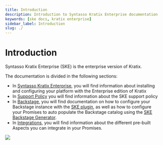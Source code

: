 ```yaml
---
title: Introduction
description: Introduction to Syntasso Kratix Enterprise documentation
keywords: [ske docs, kratix enterprise]
sidebar_label: Introduction
slug: ./
---
```


# Introduction

Syntasso Kratix Enterprise (SKE) is the enterprise version of Kratix.

The documentation is divided in the following sections:

* In [Syntasso Kratix Enterprise](/category/syntasso-kratix-enterprise), you
  will find information about installing and configuring your platform with the
  Enterprise edition of Kratix
* In [Support Policy](./support) you will find information about the SKE support policy
* In [Backstage](/category/backstage), you will find documentation on how to
  configure your Backstage instance with the [SKE plugin](ske/backstage/plugins), as well as how to
  configure your Promises to auto populate the Backstage catalog using the [SKE
  Backstage Generator](./ske/backstage/generator).
* In [Integrations](/category/integrations), you will find information about the
  different pre-built Aspects you can integrate in your Promises.

<img referrerpolicy="no-referrer-when-downgrade" src="https://static.scarf.sh/a.png?x-pxid=f09f95ff-0179-40f1-a33c-826b0e29c3de" />
